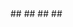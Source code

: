 ---
---

<CardGroup>
  <Card
    title="📄️Environment set upPrepare for working with Squid SDK"
    href="/en/sdk/how-to-start/development-environment-set-up/"
  />
</CardGroup>

<CardGroup>
  <Card
    title="📄️Indexer from scratchLearn to compose SDK packages"
    href="/en/sdk/how-to-start/squid-from-scratch/"
  >
    ##
  </Card>
</CardGroup>

<CardGroup>
  <Card
    title="📄️Development flowA general approach to squid development"
    href="/en/sdk/how-to-start/squid-development/"
  >
    ##
  </Card>
</CardGroup>

<CardGroup>
  <Card
    title="📄️Project structureThe folder layout of a squid project"
    href="/en/sdk/how-to-start/layout/"
  >
    ##
  </Card>
</CardGroup>

<CardGroup>
  <Card
    title="📄️sqd CLI cheatsheetCommonly used CLI commands"
    href="/en/sdk/how-to-start/cli-cheatsheet/"
  >
    ##
  </Card>
</CardGroup>
